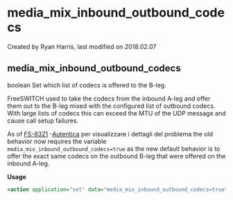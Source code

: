 
# media_mix_inbound_outbound_codecs 

 Created by  Ryan Harris, last modified on 2018.02.07

## media_mix_inbound_outbound_codecs

boolean Set which list of codecs is offered to the B-leg.

FreeSWITCH used to take the codecs from the inbound A-leg and offer them out to the B-leg mixed with the configured list of outbound codecs. With large lists of codecs this can exceed the MTU of the UDP message and cause call setup failures.

As of [FS-8321](https://freeswitch.org/jira/browse/FS-8321?src=confmacro)  \-[Autentica](https://freeswitch.org/confluence/plugins/servlet/applinks/oauth/login-dance/authorize?applicationLinkID=c4b15fa3-ad57-3c05-af05-8c167cb92266) per visualizzare i dettagli del problema  the old behavior now requires the variable `media_mix_inbound_outbound_codecs=true` as the new default behavior is to offer the exact same codecs on the outbound B-leg that were offered on the inbound A-leg.

**Usage**

```xml
<action application="set" data="media_mix_inbound_outbound_codecs=true"/>
```


